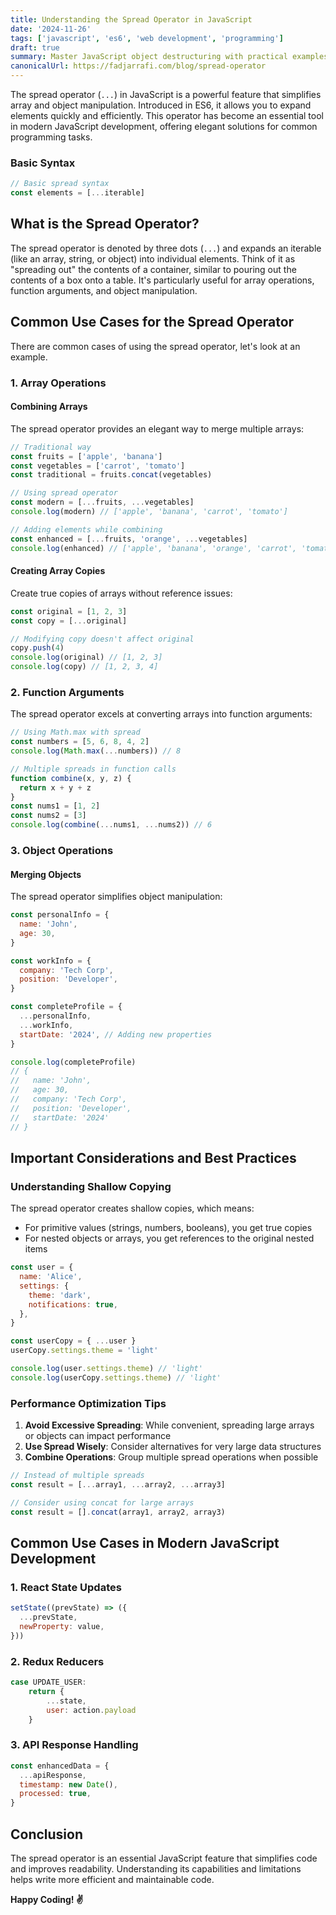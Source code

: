 ```yaml
---
title: Understanding the Spread Operator in JavaScript
date: '2024-11-26'
tags: ['javascript', 'es6', 'web development', 'programming']
draft: true
summary: Master JavaScript object destructuring with practical examples. Learn how to efficiently extract object properties, handle nested objects, and use advanced destructuring patterns.
canonicalUrl: https://fadjarrafi.com/blog/spread-operator
---
```


The spread operator (`...`) in JavaScript is a powerful feature that simplifies array and object manipulation. Introduced in ES6, it allows you to expand elements quickly and efficiently. This operator has become an essential tool in modern JavaScript development, offering elegant solutions for common programming tasks.

### Basic Syntax

```javascript
// Basic spread syntax
const elements = [...iterable]
```

## What is the Spread Operator?

The spread operator is denoted by three dots (`...`) and expands an iterable (like an array, string, or object) into individual elements. Think of it as "spreading out" the contents of a container, similar to pouring out the contents of a box onto a table. It's particularly useful for array operations, function arguments, and object manipulation.

## Common Use Cases for the Spread Operator

There are common cases of using the spread operator, let's look at an example.

### 1. Array Operations

#### Combining Arrays

The spread operator provides an elegant way to merge multiple arrays:

```javascript
// Traditional way
const fruits = ['apple', 'banana']
const vegetables = ['carrot', 'tomato']
const traditional = fruits.concat(vegetables)

// Using spread operator
const modern = [...fruits, ...vegetables]
console.log(modern) // ['apple', 'banana', 'carrot', 'tomato']

// Adding elements while combining
const enhanced = [...fruits, 'orange', ...vegetables]
console.log(enhanced) // ['apple', 'banana', 'orange', 'carrot', 'tomato']
```

#### Creating Array Copies

Create true copies of arrays without reference issues:

```javascript
const original = [1, 2, 3]
const copy = [...original]

// Modifying copy doesn't affect original
copy.push(4)
console.log(original) // [1, 2, 3]
console.log(copy) // [1, 2, 3, 4]
```

### 2. Function Arguments

The spread operator excels at converting arrays into function arguments:

```javascript
// Using Math.max with spread
const numbers = [5, 6, 8, 4, 2]
console.log(Math.max(...numbers)) // 8

// Multiple spreads in function calls
function combine(x, y, z) {
  return x + y + z
}
const nums1 = [1, 2]
const nums2 = [3]
console.log(combine(...nums1, ...nums2)) // 6
```

### 3. Object Operations

#### Merging Objects

The spread operator simplifies object manipulation:

```javascript
const personalInfo = {
  name: 'John',
  age: 30,
}

const workInfo = {
  company: 'Tech Corp',
  position: 'Developer',
}

const completeProfile = {
  ...personalInfo,
  ...workInfo,
  startDate: '2024', // Adding new properties
}

console.log(completeProfile)
// {
//   name: 'John',
//   age: 30,
//   company: 'Tech Corp',
//   position: 'Developer',
//   startDate: '2024'
// }
```

## Important Considerations and Best Practices

### Understanding Shallow Copying

The spread operator creates shallow copies, which means:

- For primitive values (strings, numbers, booleans), you get true copies
- For nested objects or arrays, you get references to the original nested items

```javascript
const user = {
  name: 'Alice',
  settings: {
    theme: 'dark',
    notifications: true,
  },
}

const userCopy = { ...user }
userCopy.settings.theme = 'light'

console.log(user.settings.theme) // 'light'
console.log(userCopy.settings.theme) // 'light'
```

### Performance Optimization Tips

1. **Avoid Excessive Spreading**: While convenient, spreading large arrays or objects can impact performance
2. **Use Spread Wisely**: Consider alternatives for very large data structures
3. **Combine Operations**: Group multiple spread operations when possible

```javascript
// Instead of multiple spreads
const result = [...array1, ...array2, ...array3]

// Consider using concat for large arrays
const result = [].concat(array1, array2, array3)
```

## Common Use Cases in Modern JavaScript Development

### 1. React State Updates

```javascript
setState((prevState) => ({
  ...prevState,
  newProperty: value,
}))
```

### 2. Redux Reducers

```javascript
case UPDATE_USER:
    return {
        ...state,
        user: action.payload
    }
```

### 3. API Response Handling

```javascript
const enhancedData = {
  ...apiResponse,
  timestamp: new Date(),
  processed: true,
}
```

## Conclusion

The spread operator is an essential JavaScript feature that simplifies code and improves readability. Understanding its capabilities and limitations helps write more efficient and maintainable code.

**Happy Coding! ✌️**
